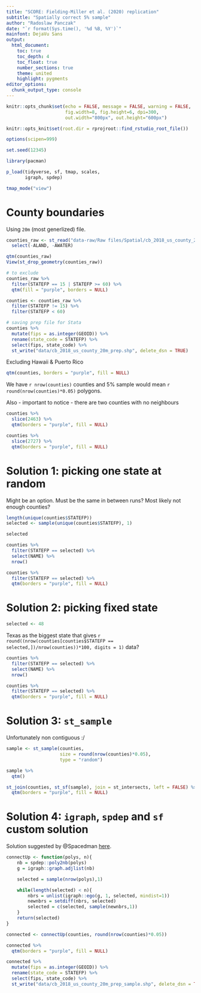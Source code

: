 ```yaml
---
title: "SCORE: Fielding-Miller et al. (2020) replication"
subtitle: "Spatially correct 5% sample"
author: "Radoslaw Panczak"
date: "`r format(Sys.time(), '%d %B, %Y')`"
mainfont: DejaVu Sans
output: 
  html_document: 
    toc: true
    toc_depth: 4
    toc_float: true
    number_sections: true
    theme: united 
    highlight: pygments 
editor_options: 
  chunk_output_type: console
---
```


<!-- ------------------------------------------------------------ --> 

```r
knitr::opts_chunk$set(echo = FALSE, message = FALSE, warning = FALSE, 
                      fig.width=8, fig.height=6, dpi=300, 
                      out.width="800px", out.height="600px")

knitr::opts_knit$set(root.dir = rprojroot::find_rstudio_root_file())

options(scipen=999)

set.seed(12345)

library(pacman) 

p_load(tidyverse, sf, tmap, scales,
       igraph, spdep)

tmap_mode("view")
```


# County boundaries

Using `20m` (most generlized) file.

```r
counties_raw <- st_read("data-raw/Raw files/Spatial/cb_2018_us_county_20m/cb_2018_us_county_20m.shp") %>% 
  select(-ALAND, -AWATER)

qtm(counties_raw)
View(st_drop_geometry(counties_raw))

# to exclude
counties_raw %>% 
  filter(STATEFP == 15 | STATEFP >= 60) %>% 
  qtm(fill = "purple", borders = NULL)

counties <- counties_raw %>% 
  filter(STATEFP != 15) %>% 
  filter(STATEFP < 60)

# saving prep file for Stata
counties %>% 
  mutate(fips = as.integer(GEOID)) %>% 
  rename(state_code = STATEFP) %>% 
  select(fips, state_code) %>% 
  st_write("data/cb_2018_us_county_20m_prep.shp", delete_dsn = TRUE)
```

Excluding Hawaii & Puerto Rico

```r
qtm(counties, borders = "purple", fill = NULL)
```

We have `r nrow(counties)` counties and 5% sample would mean `r round(nrow(counties)*0.05)` polygons.

Also - important to notice - there are two counties with no neighbours


```r
counties %>% 
  slice(2463) %>% 
  qtm(borders = "purple", fill = NULL)
```


```r
counties %>% 
  slice(2727) %>% 
  qtm(borders = "purple", fill = NULL)
```

# Solution 1: picking one state at random

Might be an option. Must be the same in between runs? Most likely not enough counties?

```r
length(unique(counties$STATEFP))
selected <- sample(unique(counties$STATEFP), 1)

selected

counties %>% 
  filter(STATEFP == selected) %>% 
  select(NAME) %>% 
  nrow()

counties %>% 
  filter(STATEFP == selected) %>% 
  qtm(borders = "purple", fill = NULL)
```


# Solution 2: picking fixed state 

```r
selected <- 48
```

Texas as the biggest state that gives `r round((nrow(counties[counties$STATEFP == selected,])/nrow(counties))*100, digits = 1)` data?

```r
counties %>% 
  filter(STATEFP == selected) %>% 
  select(NAME) %>% 
  nrow()

counties %>% 
  filter(STATEFP == selected) %>% 
  qtm(borders = "purple", fill = NULL)
```

# Solution 3: `st_sample` 

Unfortunately non contiguous :/

```r
sample <- st_sample(counties, 
                    size = round(nrow(counties)*0.05), 
                    type = "random") 

sample %>% 
  qtm()

st_join(counties, st_sf(sample), join = st_intersects, left = FALSE) %>% 
  qtm(borders = "purple", fill = NULL)
```

# Solution 4: `igraph`, `spdep` and `sf` custom solution

Solution suggested by @Spacedman [here](https://gis.stackexchange.com/questions/375177/in-r-how-do-i-generate-r-random-sample-of-contiguous-polygons).

```r
connectUp <- function(polys, n){
    nb = spdep::poly2nb(polys)
    g = igraph::graph.adjlist(nb)

    selected = sample(nrow(polys),1)

    while(length(selected) < n){
        nbrs = unlist(igraph::ego(g, 1, selected, mindist=1))
        newnbrs = setdiff(nbrs, selected)
        selected = c(selected, sample(newnbrs,1))
    }
    return(selected)
}

connected <- connectUp(counties, round(nrow(counties)*0.05))

connected %>% 
  qtm(borders = "purple", fill = NULL)

connected %>% 
  mutate(fips = as.integer(GEOID)) %>% 
  rename(state_code = STATEFP) %>% 
  select(fips, state_code) %>% 
  st_write("data/cb_2018_us_county_20m_prep_sample.shp", delete_dsn = TRUE)
```


